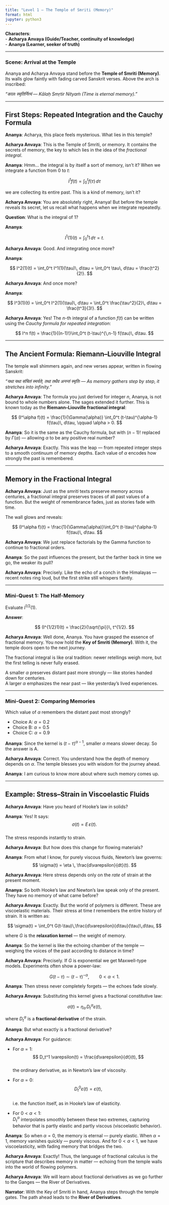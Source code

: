 ```yaml
---
title: "Level 1 – The Temple of Smriti (Memory)"
format: html
jupyter: python3
---
```


**Characters**:  
- **Acharya Anvaya (Guide/Teacher, continuity of knowledge)**  
- **Ananya (Learner, seeker of truth)**

---

### Scene: Arrival at the Temple

Ananya and Acharya Anvaya stand before the **Temple of Smriti (Memory)**. Its walls glow faintly with fading carved Sanskrit verses. Above the arch is inscribed:  

*"कालः स्मृतिर्नित्यं — Kālaḥ Smṛtir Nityaṁ (Time is eternal memory)."*

---

## First Steps: Repeated Integration and the Cauchy Formula

**Ananya**: Acharya, this place feels mysterious. What lies in this temple?

**Acharya Anvaya**: This is the Temple of Smriti, or memory. It contains the secrets of memory, the key to which lies in the idea of the *fractional integral*.

**Ananya**: Hmm… the integral is by itself a sort of memory, isn’t it? When we integrate a function from $0$ to $t$:  

$$
I^1 f(t) = \int_{0}^{t} f(\tau)\, d\tau
$$

we are collecting its entire past. This is a kind of memory, isn’t it?

**Acharya Anvaya**: You are absolutely right, Ananya! But before the temple reveals its secret, let us recall what happens when we integrate repeatedly.

**Question**: What is the integral of $1$?

**Ananya**:

$$
I^1(1)(t) = \int_0^t 1\, d\tau = t.
$$

**Acharya Anvaya**: Good. And integrating once more?

**Ananya**:

$$
I^2(1)(t) = \int_0^t I^1(1)(\tau)\, d\tau = \int_0^t \tau\, d\tau = \frac{t^2}{2!}.
$$

**Acharya Anvaya**: And once more?

**Ananya**:

$$
I^3(1)(t) = \int_0^t I^2(1)(\tau)\, d\tau = \int_0^t \frac{\tau^2}{2}\, d\tau = \frac{t^3}{3!}.
$$

**Acharya Anvaya**: Yes! The $n$-th integral of a function $f(t)$ can be written using the *Cauchy formula for repeated integration*:

$$
I^n f(t) = \frac{1}{(n-1)!}\int_0^t (t-\tau)^{\,n-1} f(\tau)\, d\tau.
$$

---

## The Ancient Formula: Riemann–Liouville Integral

The temple wall shimmers again, and new verses appear, written in flowing Sanskrit:

*"यथा यथा संचितं स्मर्यते, तथा तथैव अनन्तं स्मृतिः — As memory gathers step by step, it stretches into infinity."*

**Acharya Anvaya**: The formula you just derived for integer $n$, Ananya, is not bound to whole numbers alone. The sages extended it further. This is known today as the **Riemann–Liouville fractional integral**:

$$
(I^\alpha f)(t) = \frac{1}{\Gamma(\alpha)} \int_0^t (t-\tau)^{\alpha-1} f(\tau)\, d\tau, \qquad \alpha > 0.
$$

**Ananya**: So it is the same as the Cauchy formula, but with $(n-1)!$ replaced by $\Gamma(\alpha)$ — allowing $\alpha$ to be any positive real number?

**Acharya Anvaya**: Exactly. This was the leap — from repeated integer steps to a smooth continuum of memory depths. Each value of $\alpha$ encodes how strongly the past is remembered.

---

## Memory in the Fractional Integral

**Acharya Anvaya**: Just as the *smriti* texts preserve memory across centuries, a fractional integral preserves traces of all past values of a function. But the weight of remembrance fades, just as stories fade with time.

The wall glows and reveals:

$$
(I^\alpha f)(t) = \frac{1}{\Gamma(\alpha)}\int_0^t (t-\tau)^{\alpha-1} f(\tau)\, d\tau.
$$

**Acharya Anvaya**: We just replace factorials by the Gamma function to continue to fractional orders.

**Ananya**: So the past influences the present, but the farther back in time we go, the weaker its pull?

**Acharya Anvaya**: Precisely. Like the echo of a conch in the Himalayas — recent notes ring loud, but the first strike still whispers faintly.

---

### Mini-Quest 1: The Half-Memory

Evaluate $I^{1/2}(1)$.

**Answer**:

$$
(I^{1/2}1)(t) = \frac{2}{\sqrt{\pi}}\, t^{1/2}.
$$

**Acharya Anvaya**: Well done, Ananya. You have grasped the essence of fractional memory. You now hold the **Key of Smriti (Memory)**. With it, the temple doors open to the next journey.

The fractional integral is like oral tradition: newer retellings weigh more, but the first telling is never fully erased.  

A smaller $\alpha$ preserves distant past more strongly — like stories handed down for centuries.  
A larger $\alpha$ emphasizes the near past — like yesterday’s lived experiences.

---

### Mini-Quest 2: Comparing Memories

Which value of $\alpha$ remembers the distant past most strongly?

- Choice A: $\alpha = 0.2$  
- Choice B: $\alpha = 0.5$  
- Choice C: $\alpha = 0.9$

**Ananya**: Since the kernel is $(t-\tau)^{\alpha - 1}$, smaller $\alpha$ means slower decay. So the answer is A.

**Acharya Anvaya**: Correct. You understand how the depth of memory depends on $\alpha$. The temple blesses you with wisdom for the journey ahead.

**Ananya**: I am curious to know more about where such memory comes up.

---

## Example: Stress–Strain in Viscoelastic Fluids

**Acharya Anvaya**: Have you heard of Hooke's law in solids?

**Ananya**: Yes! It says:  
$$
\sigma(t) = E \, \varepsilon(t).
$$  
The stress responds instantly to strain.

**Acharya Anvaya**: But how does this change for flowing materials?

**Ananya**: From what I know, for purely viscous fluids, Newton’s law governs:  
$$
\sigma(t) = \eta \, \frac{d\varepsilon}{dt}(t).
$$

**Acharya Anvaya**: Here stress depends only on the *rate* of strain at the present moment.

**Ananya**: So both Hooke’s law and Newton’s law speak only of the present. They have no memory of what came before?

**Acharya Anvaya**: Exactly. But the world of polymers is different. These are viscoelastic materials. Their stress at time $t$ remembers the entire history of strain. It is written as:

$$
\sigma(t) = \int_0^t G(t-\tau)\,\frac{d\varepsilon}{d\tau}(\tau)\,d\tau,
$$

where $G$ is the **relaxation kernel** — the weight of memory.

**Ananya**: So the kernel is like the echoing chamber of the temple — weighing the voices of the past according to distance in time?

**Acharya Anvaya**: Precisely. If $G$ is exponential we get Maxwell-type models. Experiments often show a power-law:

$$
G(t-\tau)\sim (t-\tau)^{-\alpha}, \qquad 0<\alpha<1.
$$

**Ananya**: Then stress never completely forgets — the echoes fade slowly.

**Acharya Anvaya**: Substituting this kernel gives a fractional constitutive law:

$$
\sigma(t)=\eta_\alpha\,D_t^\alpha\varepsilon(t),
$$

where $D_t^\alpha$ is a **fractional derivative** of the strain.

**Ananya**: But what exactly is a fractional derivative?

**Acharya Anvaya**: For guidance:

- For $\alpha = 1$:  
  $$
  D_t^1 \varepsilon(t) = \frac{d\varepsilon}{dt}(t),
  $$  
  the ordinary derivative, as in Newton’s law of viscosity.

- For $\alpha = 0$:  
  $$
  D_t^0 \varepsilon(t) = \varepsilon(t),
  $$  
  i.e. the function itself, as in Hooke’s law of elasticity.

- For $0<\alpha<1$:  
  $D_t^\alpha$ interpolates smoothly between these two extremes, capturing behavior that is partly elastic and partly viscous (viscoelastic behavior).

**Ananya**: So when $\alpha=0$, the memory is eternal — purely elastic. When $\alpha=1$, memory vanishes quickly — purely viscous. And for $0<\alpha<1$, we have viscoelasticity, with fading memory that bridges the two.

**Acharya Anvaya**: Exactly! Thus, the language of fractional calculus is the scripture that describes memory in matter — echoing from the temple walls into the world of flowing polymers.

**Acharya Anvaya**: We will learn about fractional derivatives as we go further to the Ganges — the River of Derivatives.

**Narrator**: With the Key of Smriti in hand, Ananya steps through the temple gates. The path ahead leads to the **River of Derivatives**.
